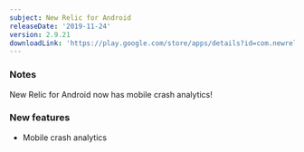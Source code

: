 ```yaml
---
subject: New Relic for Android
releaseDate: '2019-11-24'
version: 2.9.21
downloadLink: 'https://play.google.com/store/apps/details?id=com.newrelic.rpm'
---
```


### Notes

New Relic for Android now has mobile crash analytics!

### New features

* Mobile crash analytics

